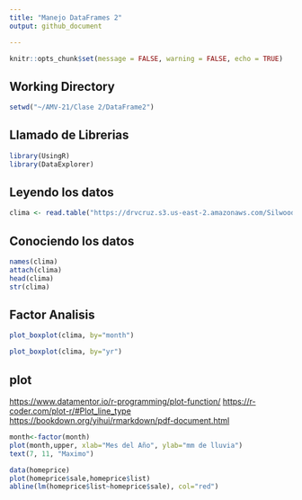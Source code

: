 ```yaml
---
title: "Manejo DataFrames 2"
output: github_document

---
```


```r
knitr::opts_chunk$set(message = FALSE, warning = FALSE, echo = TRUE)
```

## Working Directory

```r
setwd("~/AMV-21/Clase 2/DataFrame2")
```

## Llamado de Librerias

```r
library(UsingR)
library(DataExplorer)
```

## Leyendo los datos

```r
clima <- read.table("https://drvcruz.s3.us-east-2.amazonaws.com/SilwoodWeather.txt", header = T)
```

## Conociendo los datos

```r
names(clima)
attach(clima)
head(clima)
str(clima)
```

## Factor Analisis 

```r
plot_boxplot(clima, by="month")
```


```r
plot_boxplot(clima, by="yr")
```


## plot
<https://www.datamentor.io/r-programming/plot-function/>
<https://r-coder.com/plot-r/#Plot_line_type>
<https://bookdown.org/yihui/rmarkdown/pdf-document.html>

```r
month<-factor(month)
plot(month,upper, xlab="Mes del Año", ylab="mm de lluvia")
text(7, 11, "Maximo")
```


```r
data(homeprice)
plot(homeprice$sale,homeprice$list)
abline(lm(homeprice$list~homeprice$sale), col="red")

```